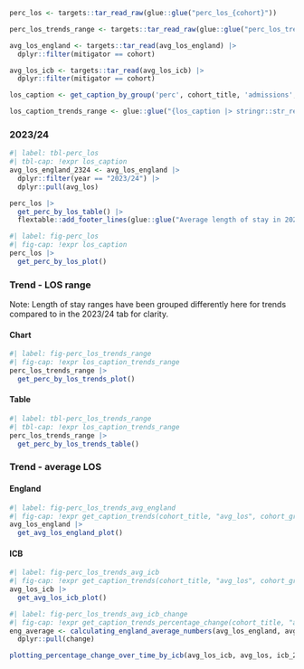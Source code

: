 ```r
perc_los <- targets::tar_read_raw(glue::glue("perc_los_{cohort}"))

perc_los_trends_range <- targets::tar_read_raw(glue::glue("perc_los_trends_{cohort}"))

avg_los_england <- targets::tar_read(avg_los_england) |>
  dplyr::filter(mitigator == cohort) 

avg_los_icb <- targets::tar_read(avg_los_icb) |>
  dplyr::filter(mitigator == cohort) 
```

```r
los_caption <- get_caption_by_group('perc', cohort_title, 'admissions', 'los', treatment_type)

los_caption_trends_range <- glue::glue("{los_caption |> stringr::str_remove('in 2023/24 ') |> stringr::str_replace('range.', 'range')} over time.")
```

:::panel-tabset

### 2023/24

```r
#| label: tbl-perc_los
#| tbl-cap: !expr los_caption
avg_los_england_2324 <- avg_los_england |>
  dplyr::filter(year == "2023/24") |>
  dplyr::pull(avg_los)

perc_los |>
  get_perc_by_los_table() |>
  flextable::add_footer_lines(glue::glue("Average length of stay in 2023/24: {avg_los_england_2324} days"))
```

```r
#| label: fig-perc_los
#| fig-cap: !expr los_caption
perc_los |>
  get_perc_by_los_plot()
```

### Trend - LOS range

Note: Length of stay ranges have been grouped differently here for trends compared to in the 2023/24 tab for clarity.

::: panel-tabset

#### Chart
```r
#| label: fig-perc_los_trends_range
#| fig-cap: !expr los_caption_trends_range
perc_los_trends_range |>
  get_perc_by_los_trends_plot()
```

#### Table
```r
#| label: tbl-perc_los_trends_range
#| tbl-cap: !expr los_caption_trends_range
perc_los_trends_range |>
  get_perc_by_los_trends_table()
```

:::

### Trend - average LOS

::: panel-tabset

#### England
```r
#| label: fig-perc_los_trends_avg_england
#| fig-cap: !expr get_caption_trends(cohort_title, "avg_los", cohort_group, "admissions", "england")
avg_los_england |>
  get_avg_los_england_plot()
```

#### ICB
```r
#| label: fig-perc_los_trends_avg_icb
#| fig-cap: !expr get_caption_trends(cohort_title, "avg_los", cohort_group, "admissions", "icb")
avg_los_icb |>
  get_avg_los_icb_plot()
```

```r
#| label: fig-perc_los_trends_avg_icb_change
#| fig-cap: !expr get_caption_trends_percentage_change(cohort_title, "avg_los", cohort_group, "admissions") 
eng_average <- calculating_england_average_numbers(avg_los_england, avg_los) |>
  dplyr::pull(change)

plotting_percentage_change_over_time_by_icb(avg_los_icb, avg_los, icb_2024_name, eng_average)
```

:::

:::